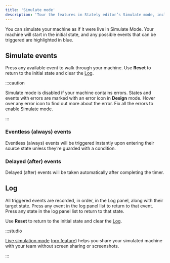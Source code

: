 ```yaml
---
title: 'Simulate mode'
description: 'Tour the features in Stately editor’s Simulate mode, including a guide to all the panels and how to simulate your machines.'
---
```


You can simulate your machine as if it were live in Simulate Mode. Your machine will start in the initial state, and any possible events that can be triggered are highlighted in blue.

<EmbedMachine
  name="Simulate mode"
  embedURL="https://stately.ai/registry/editor/embed/c447d996-cef1-421d-a422-8be695668764?machineId=e5fbd908-42af-440f-8d11-91ca16a4fbda&mode=Simulate"
/>

## Simulate events

Press any available event to walk through your machine. Use <RefreshCcw size={12}/> **Reset** to return to the initial state and clear the <ListOrderedIcon size={12} /> [Log](#log).

:::caution

Simulate mode is disabled if your machine contains errors. States and events with errors are marked with an <AlertCircle size={12} /> error icon in **Design** mode. Hover over any error icon to find out more about the error. Fix all the errors to enable Simulate mode.

:::

### Eventless (always) events

Eventless (always) events will be triggered instantly upon entering their source state unless they’re guarded with a condition.

### Delayed (after) events

Delayed (after) events will be taken automatically after completing the timer.

## Log

All triggered events are recorded, in order, in the <ListOrderedIcon size={12} /> Log panel, along with their target state. Press any event in the log panel list to return to that event. Press any state in the log panel list to return to that state.

Use <RefreshCcw size={12}/> **Reset** to return to the initial state and clear the <ListOrderedIcon size={12} /> [Log](#log).

:::studio

[Live simulation mode](live-simulation.mdx) ([pro feature](studio-pro-plan.mdx)) helps you share your simulated machine with your team without screen sharing or screenshots.

:::
